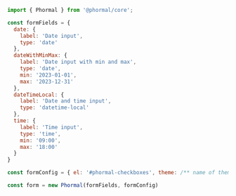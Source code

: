 ```js copy
import { Phormal } from '@phormal/core';

const formFields = {
  date: {
    label: 'Date input',
    type: 'date'
  },
  dateWithMinMax: {
    label: 'Date input with min and max',
    type: 'date',
    min: '2023-01-01',
    max: '2023-12-31'
  },
  dateTimeLocal: {
    label: 'Date and time input',
    type: 'datetime-local'
  },
  time: {
    label: 'Time input',
    type: 'time',
    min: '09:00',
    max: '18:00'
  }
}

const formConfig = { el: '#phormal-checkboxes', theme: /** name of theme */ }

const form = new Phormal(formFields, formConfig)
```